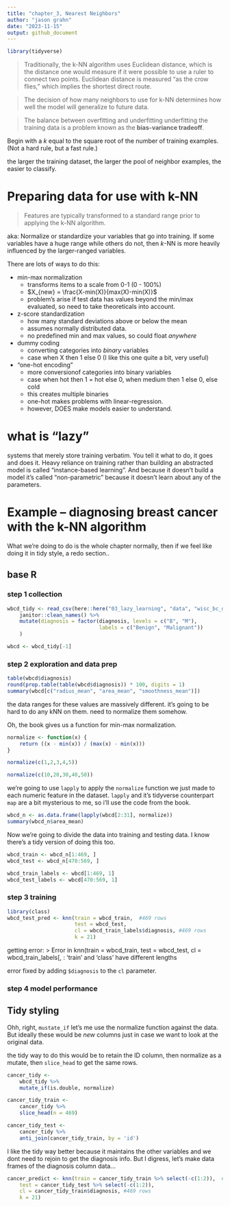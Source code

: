 ```yaml
---
title: "chapter_3, Nearest Neighbors"
author: "jason grahn"
date: "2023-11-15"
output: github_document
---
```


```r
library(tidyverse)
```

> Traditionally, the k-NN algorithm uses Euclidean distance, which is the distance one would measure if it were possible to use a ruler to connect two points. Euclidean distance is measured “as the crow flies,” which implies the shortest direct route. 

> The decision of how many neighbors to use for k-NN determines how well the model will generalize to future data.

> The balance between overfitting and underfitting underfitting the training data is a problem known as the **bias-variance tradeoff**.

Begin with a _k_ equal to the square root of the number of training examples. (Not a hard rule, but a fast rule.)

the larger the training dataset, the larger the pool of neighbor examples, the easier to classify. 

# Preparing data for use with k-NN

> Features are typically transformed to a standard range prior to applying the k-NN algorithm.

aka: Normalize or standardize your variables that go into training. If some variables have a huge range while others do not, then _k_-NN is more heavily influenced by the larger-ranged variables. 

There are lots of ways to do this: 

* min-max normalization
    + transforms items to a scale from 0-1 (0 - 100%)
    + $X_{new} = \frac{X-min(X)}{max(X)-min(X)}$
    + problem's arise if test data has values beyond the min/max evaluated, so need to take theoreticals into account.

* z-score standardization
    + how many standard deviations above or below the mean
    + assumes normally distributed data.
    + no predefined min and max values, so could float _anywhere_ 

* dummy coding
    + converting categories into _binary_ variables
    + case when X then 1 else 0 (I like this one quite a bit, very useful)

* "one-hot encoding" 
    + more conversionof categories into binary variables
    + case when hot then 1 = hot else 0, when medium then 1 else 0, else cold
    + this creates multiple binaries
    + one-hot makes problems with linear-regression. 
    + however, DOES make models easier to understand.

# what is "lazy"

systems that merely store training verbatim. You tell it what to do, it goes and does it. Heavy reliance on training rather than building an abstracted model is called "instance-based learning". And because it doesn't build a model it's called "non-parametric" because it doesn't learn about any of the parameters. 

# Example – diagnosing breast cancer with the k-NN algorithm

What we're doing to do is the whole chapter normally, then if we feel like doing it in tidy style, a redo section..

## base R

### step 1 collection 

```r
wbcd_tidy <- read_csv(here::here("03_lazy_learning", "data", "wisc_bc_data.csv")) %>% 
    janitor::clean_names() %>% 
    mutate(diagnosis = factor(diagnosis, levels = c("B", "M"),
                              labels = c("Benign", "Malignant"))
    )

wbcd <- wbcd_tidy[-1]
```

### step 2 exploration and data prep 

```r
table(wbcd$diagnosis)
round(prop.table(table(wbcd$diagnosis)) * 100, digits = 1)
summary(wbcd[c("radius_mean", "area_mean", "smoothness_mean")])

```

the data ranges for these values are massively different. it's going to be hard to do any kNN on them. need to normalize them somehow. 

Oh, the book gives us a function for min-max normalization. 

```r
normalize <- function(x) {
    return ((x - min(x)) / (max(x) - min(x)))
}

normalize(c(1,2,3,4,5))
```

```r
normalize(c(10,20,30,40,50))
```

we're going to use `lapply` to apply the `normalize` function we just made to each numeric feature in the dataset. `lapply` and it's tidyverse counterpart `map` are a bit mysterious to me, so i'll use the code from the book. 

```r
wbcd_n <- as.data.frame(lapply(wbcd[2:31], normalize))
summary(wbcd_n$area_mean)
```

Now we're going to divide the data into training and testing data. I know there's a tidy version of doing this too. 

```r
wbcd_train <- wbcd_n[1:469, ]
wbcd_test <- wbcd_n[470:569, ]
```

```r
wbcd_train_labels <- wbcd[1:469, 1]
wbcd_test_labels <- wbcd[470:569, 1]
```

### step 3 training 
```r
library(class)
wbcd_test_pred <- knn(train = wbcd_train,  #469 rows
                      test = wbcd_test,
                      cl = wbcd_train_labels$diagnosis, #469 rows
                      k = 21)
```

getting error: 
> Error in knn(train = wbcd_train, test = wbcd_test, cl = wbcd_train_labels[, : 'train' and 'class' have different lengths

error fixed by adding `$diagnosis` to the `cl` parameter. 

### step 4 model performance


## Tidy styling

Ohh, right, `mustate_if` let's me use the normalize function against the data. But ideally these would be _new_ columns just in case we want to look at the original data. 

the tidy way to do this would be to retain the ID column, then normalize as a mutate, then `slice_head` to get the same rows. 
```r
cancer_tidy <- 
    wbcd_tidy %>% 
    mutate_if(is.double, normalize) 

cancer_tidy_train <- 
    cancer_tidy %>% 
    slice_head(n = 469)

cancer_tidy_test <- 
    cancer_tidy %>% 
    anti_join(cancer_tidy_train, by = 'id')
```

I like the tidy way better because it maintains the other variables and we dont need to rejoin to get the diagnosis info. But I digress, let's make data frames of the diagnosis column data...

```r
cancer_predict <- knn(train = cancer_tidy_train %>% select(-c(1:2)),  #469 rows
    test = cancer_tidy_test %>% select(-c(1:2)),
    cl = cancer_tidy_train$diagnosis, #469 rows
    k = 21)

```


